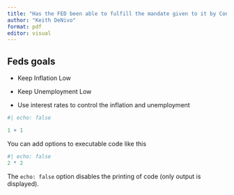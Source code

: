 ```yaml
---
title: "Has the FED been able to fulfill the mandate given to it by Congress?"
author: "Keith DeNivo"
format: pdf
editor: visual
---
```


## Feds goals

-   Keep Inflation Low

-   Keep Unemployment Low

-   Use interest rates to control the inflation and unemployment

```r
#| echo: false

1 + 1
```

You can add options to executable code like this

```r
#| echo: false
2 * 2
```

The `echo: false` option disables the printing of code (only output is displayed).
